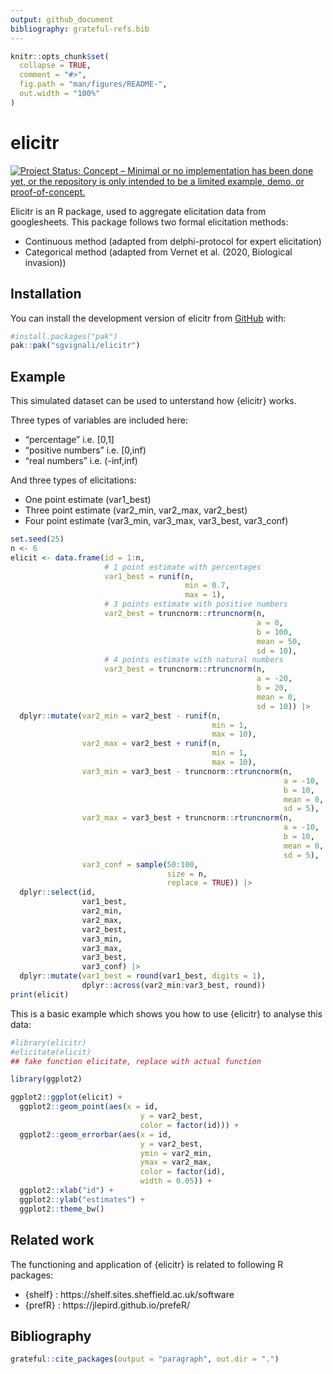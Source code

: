 ```yaml
---
output: github_document
bibliography: grateful-refs.bib
---
```


<!-- README.md is generated from README.Rmd. Please edit that file -->

```r
knitr::opts_chunk$set(
  collapse = TRUE,
  comment = "#>",
  fig.path = "man/figures/README-",
  out.width = "100%"
)
```
# elicitr

<!-- badges: start -->
[![Project Status: Concept – Minimal or no implementation has been done yet, or the repository is only intended to be a limited example, demo, or proof-of-concept.](https://www.repostatus.org/badges/latest/concept.svg)](https://www.repostatus.org/#concept)
<!-- badges: end -->

Elicitr is an R package, used to aggregate elicitation data from googlesheets. 
This package follows two formal elicitation methods:

* Continuous method (adapted from delphi-protocol for expert elicitation)
* Categorical method (adapted from Vernet et al. (2020, Biological invasion))

## Installation

You can install the development version of elicitr from [GitHub](https://github.com/) with:

``` r 
#install.packages("pak")
pak::pak("sgvignali/elicitr")
```

## Example

This simulated dataset can be used to unterstand how {elicitr} works.

Three types of variables are included here:

* "percentage" i.e. [0,1]
* "positive numbers" i.e. [0,inf)
* "real numbers" i.e. (-inf,inf)

And three types of elicitations:

* One point estimate (var1_best)\
* Three point estimate (var2_min, var2_max, var2_best)\
* Four point estimate (var3_min, var3_max, var3_best, var3_conf)\

```r
set.seed(25)
n <- 6
elicit <- data.frame(id = 1:n,
                     # 1 point estimate with percentages
                     var1_best = runif(n,
                                       min = 0.7,
                                       max = 1),
                     # 3 points estimate with positive numbers
                     var2_best = truncnorm::rtruncnorm(n,
                                                       a = 0,
                                                       b = 100,
                                                       mean = 50,
                                                       sd = 10),
                     # 4 points estimate with natural numbers
                     var3_best = truncnorm::rtruncnorm(n,
                                                       a = -20,
                                                       b = 20,
                                                       mean = 0,
                                                       sd = 10)) |>
  dplyr::mutate(var2_min = var2_best - runif(n,
                                             min = 1,
                                             max = 10),
                var2_max = var2_best + runif(n,
                                             min = 1,
                                             max = 10),
                var3_min = var3_best - truncnorm::rtruncnorm(n,
                                                             a = -10,
                                                             b = 10,
                                                             mean = 0,
                                                             sd = 5),
                var3_max = var3_best + truncnorm::rtruncnorm(n,
                                                             a = -10,
                                                             b = 10,
                                                             mean = 0,
                                                             sd = 5),
                var3_conf = sample(50:100,
                                   size = n,
                                   replace = TRUE)) |>
  dplyr::select(id,
                var1_best,
                var2_min,
                var2_max,
                var2_best,
                var3_min,
                var3_max,
                var3_best,
                var3_conf) |>
  dplyr::mutate(var1_best = round(var1_best, digits = 1),
                dplyr::across(var2_min:var3_best, round))
print(elicit)
```


This is a basic example which shows you how to use {elicitr} to analyse this data:

```r
#library(elicitr)
#elicitate(elicit)
## fake function elicitate, replace with actual function
```

```r
library(ggplot2)

ggplot2::ggplot(elicit) +
  ggplot2::geom_point(aes(x = id,
                             y = var2_best,
                             color = factor(id))) +
  ggplot2::geom_errorbar(aes(x = id,
                             y = var2_best,
                             ymin = var2_min,
                             ymax = var2_max,
                             color = factor(id),
                             width = 0.05)) +
  ggplot2::xlab("id") +
  ggplot2::ylab("estimates") +
  ggplot2::theme_bw()
```

## Related work

The functioning and application of {elicitr} is related to following R packages:

* {shelf} : https://shelf.sites.sheffield.ac.uk/software
* {prefR} : https://jlepird.github.io/prefeR/

## Bibliography

```r
grateful::cite_packages(output = "paragraph", out.dir = ".")
```
